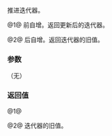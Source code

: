 {{cpp/memory/raw_storage_iterator/title|operator++, operator++{{small|(int)}}}}
{{cpp/memory/raw_storage_iterator/navbar}}
{{dcl begin}}
{{dcl|1=
raw_storage_iterator&amp; operator++();
}}
{{dcl|1=
raw_storage_iterator operator++( int );
}}
{{dcl end}}

推进迭代器。

@1@ 前自增。返回更新后的迭代器。

@2@ 后自增。返回迭代器的旧值。 

===参数===
（无）

===返回值===
@1@ {{c|*this}}

@2@ 迭代器的旧值。

{{langlinks|en|es|ja|ru}}